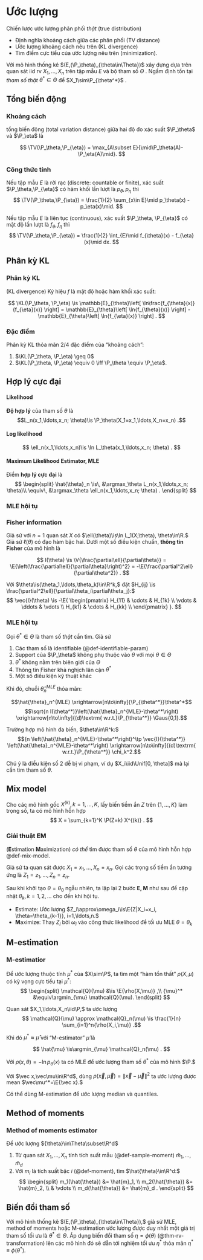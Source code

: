 # Ước lượng

Chiến lược ước lượng phân phối *thật* (true distribution)

- Định nghĩa khoảng cách giữa các phân phối (TV distance)
- Ước lượng khoảng cách nêu trên (KL divergence)
- Tìm điểm cực tiểu của ước lượng nêu trên (minimization).

Với mô hình thống kê
$(E,(\P_\theta)_{\theta\in\Theta})$
xây dựng dựa trên quan sát iid rv
$X_1,\ldots,X_n$
trên tập mẫu $E$
và bộ tham số $\Theta$
.
Ngầm định tồn tại
*tham số thật*
$\theta^*\in\Theta$
để
$X_1\sim\P_{\theta^*}$
.

## Tổng biến động

### Khoảng cách
::: {#def-total-variation}
tổng biến động
(total variation distance)
giữa hai độ đo xác suất
$\P_\theta$ và
$\P_\eta$
là

$$
\TV(\P_\theta,\P_{\eta})
=
\max_{A\subset E}{\mid\P_\theta(A)-\P_\eta(A)\mid}.
$$
:::

:::{#thm-total-variation}
### Công thức tính

Nếu tập mẫu $E$ là rời rạc
(discrete: countable or finite),
xác suất
$\P_\theta,\P_{\eta}$
có hàm khối lần lượt là
$p_\theta,p_{\eta}$
thì
$$
\TV(\P_\theta,\P_{\eta}) =
\frac{1}{2}
\sum_{x\in E}\mid p_\theta(x) - p_\eta(x)\mid.
$$

Nếu tập mẫu $E$ là liên tục
(continuous),
xác suất
$\P_\theta, \P_{\eta}$
có mật độ lần lượt là
$f_{\theta}, f_{\eta}$
thì
$$
\TV(\P_\theta,\P_{\eta}) =
\frac{1}{2}
\int_{E}\mid f_{\theta}(x) - f_{\eta}(x)\mid dx.
$$
:::

## Phân kỳ KL

### Phân kỳ KL
:::{#def-kl-divergence}
(KL divergence)
Ký hiệu $f$ là
mật độ
hoặc
hàm khối xác suất:

$$
\KL(\P_\theta, \P_\eta) \is
\mathbb{E}_{\theta}\left[ \ln\frac{f_{\theta}(x)}{f_{\eta}(x)} \right]
=
\mathbb{E}_{\theta}\left[ \ln{f_{\theta}(x)} \right]
-
\mathbb{E}_{\theta}\left[ \ln{f_{\eta}(x)} \right]
.
$$
:::

### Đặc điểm
:::{#prp-kl-properties}
Phân kỳ KL
thỏa mãn 2/4 đặc điểm của "khoảng cách":

1. $\KL(\P_\theta, \P_\eta) \geq 0$
2. $\KL(\P_\theta, \P_\eta) \equiv 0 \iff \P_\theta \equiv \P_\eta$.
:::

## Hợp lý cực đại

:::{#def-likelihood}
#### Likelihood
**Độ hợp lý** của tham số $\theta$ là
$$L_n(x_1,\ldots,x_n; \theta)\is
\P_\theta(X_1=x_1,\ldots,X_n=x_n)
.$$
:::

:::{#def-likelihood}
#### Log likelihood
$$
\ell_n(x_1,\ldots,x_n)\is
\ln
L_\theta(x_1,\ldots,x_n; \theta)
.
$$
:::

:::{#def-mle}
#### Maximum Likelihood Estimator, MLE
Điểm **hợp lý cực đại** là
$$
\begin{split}
\hat{\theta}_n
\is\, &\argmax_\theta L_n(x_1,\ldots,x_n; \theta)\\
\equiv\, &\argmax_\theta \ell_n(x_1,\ldots,x_n; \theta)
.
\end{split}
$$
:::

### MLE hội tụ
:::{#def-fisher-info}
### Fisher information
Giả sử với $n=1$ quan sát $X$ có
$\ell(\theta)\is\ln L_1(X;\theta), \theta\in\R.$
Giả sử $\ell(\theta)$ có đạo hàm bậc hai. Dưới một số điều kiện chuẩn,
**thông tin Fisher** của mô hình là

$$
I(\theta)
\is
\V{\frac{\partial\ell}{\partial\theta}}
= \E{\left(\frac{\partial\ell}{\partial\theta}\right)^2}
= -\E{\frac{\partial^2\ell}{\partial\theta^2}}
.
$$

Với $\theta\is(\theta_1,\ldots,\theta_k)\in\R^k,$
đặt
$H_{ij} \is \frac{\partial^2\ell}{\partial\theta_i\partial\theta_j}:$
$$
\vec{I}(\theta) \is -\E{
\begin{pmatrix}
H_{11} & \cdots & H_{1k} \\
\vdots & \ddots & \vdots \\
H_{k1} & \cdots & H_{kk} \\
\end{pmatrix}
}.
$$
:::

:::{#thm-mle-asym}
### MLE hội tụ
Gọi $\theta^*\in\Theta$ là tham số *thật* cần tìm. Giả sử

1. Các tham số là identifiable (@def-identifiable-param)
2. Support của $\P_\theta$ không phụ thuộc vào $\theta$ với mọi $\theta\in\Theta$
3. $\theta^*$ không nằm trên biên giới của $\Theta$
4. Thông tin Fisher khả nghịch lân cận $\theta^*$
5. Một số điều kiện kỹ thuật khác

Khi đó, chuỗi $\hat{\theta}_n^{MLE}$ thỏa mãn:

$$\hat{\theta}_n^{MLE} \xrightarrow[n\to\infty]{\P_{\theta^*}}\theta^*$$
$$\sqrt{n I(\theta^*)}\left(\hat{\theta}_n^{MLE}-\theta^*\right)
\xrightarrow[n\to\infty]{(d)\textrm{ w.r.t.}\P_{\theta^*}}
\Gaus{0,1}.$$

Trường hợp mô hình đa biến, $\theta\in\R^k:$
$${n
\left(\hat{\theta}_n^{MLE}-\theta^*\right)^\tp
\vec{I}(\theta^*)}
\left(\hat{\theta}_n^{MLE}-\theta^*\right)
\xrightarrow[n\to\infty]{(d)\textrm{ w.r.t.}\P_{\theta^*}}
\chi_k^2.$$

Chú ý là điều kiện số 2 dễ bị vi phạm,
ví dụ $X_i\iid\Unif[0, \theta]$
mà lại cần tìm tham số $\theta.$

:::

## Mix model
:::{#def-mix-model}
Cho
các mô hình gốc
$X^{(k)}, k= 1,\ldots,K,$
lấy
biến tiềm ẩn
$Z$
trên
$\{1,\ldots,K\}$
làm trọng số,
ta có mô hình hỗn hợp
$$
X = \sum_{k=1}^K
\P(Z=k) X^{(k)}
.
$$
:::

### Giải thuật EM
:::{#def-em-alg}
(**E**stimation **M**aximization)
*có thể* tìm được
tham số $\theta$ của
mô hình hỗn hợp @def-mix-model.

Giả sử ta quan sát được
$X_1=x_1, \ldots, X_n=x_n$.
Gọi các trọng số tiềm ẩn tương ứng là
$Z_1=z_1, \ldots, Z_n=z_n.$

Sau khi khởi tạo $\theta = \theta_0$ ngẫu nhiên,
ta
lặp lại 2 bước **E, M** như sau
để cập nhật $\theta_k, k=1,2,\ldots$
cho đến khi hội tụ.

- **E**stimate: Ước lượng $Z_i\approx\omega_i\is\E{Z|X_i=x_i, \theta=\theta_{k-1}}, i=1,\ldots,n.$
- **M**aximize: Thay $Z_i$ bởi $\omega_i$ vào công thức likelihood để tối ưu MLE $\theta = \theta_k$
:::

## M-estimation
:::{#def-m-est}
### M-estimatior
Để ước lượng thuộc tính $\mu^*$ của $X\sim\P$,
ta tìm một "hàm tổn thất" $\rho(X,\mu)$ có kỳ vọng
cực tiểu tại $\mu^*:$
$$
\begin{split}
\mathcal{Q}(\mu)
&\is \E{\rho(X,\mu)}
,\\
{\mu}^*
&\equiv\argmin_{\mu}
\mathcal{Q}(\mu).
\end{split}
$$

Quan sát $X_1,\ldots,X_n\iid\P,$ ta ước lượng
$$
\mathcal{Q}(\mu)
\approx
\mathcal{Q}_n(\mu)
\is
\frac{1}{n} \sum_{i=1}^n{\rho(X_i,\mu)}
.$$

Khi đó $\mu^*\approx\hat{\mu}$ với "M-estimator"
$\hat{\mu}$ là

$$
\hat{\mu}
\is\argmin_{\mu}
\mathcal{Q}_n(\mu)
.
$$
:::

:::{#exm-m-est-1}
Với $\rho(x,\theta) = -\ln p_\theta(x)$ ta có MLE để ước lượng tham số $\theta^*$ của mô hình $\P.$
:::
:::{#exm-m-est-2}
Với $\vec x,\vec\mu\in\R^d$,
dùng $\rho(\vec x,\vec\mu) = \|\vec x-\vec\mu\|^2$
ta ước lượng được mean $\vec\mu^*=\E{\vec x}.$
:::
:::{#exm-m-est-3}
Có thể dùng M-estimation để ước lượng median và quantiles.
:::

## Method of moments
:::{#def-meth-moment-est}
### Method of moments estimator
Để ước lượng ${\theta}\in\Theta\subset\R^d$

1. Từ quan sát $X_1,\ldots,X_n$ tính tích suất mẫu (@def-sample-moment)
$\hat{m}_1,\ldots,\hat{m}_d$
2. Với $m_i$ là tích suất bậc $i$ (@def-moment),
tìm $\hat{\theta}\in\R^d:$
$$
\begin{split}
m_1(\hat{\theta}) &= \hat{m}_1, \\
m_2(\hat{\theta}) &= \hat{m}_2, \\
& \vdots \\
m_d(\hat{\theta}) &= \hat{m}_d .
\end{split}
$$
:::

## Biến đổi tham số

Với mô hình thống kê
$(E,(\P_\theta)_{\theta\in\Theta}),$
giả sử MLE, method of moments hoặc M-estimation
ước lượng được duy nhất một giá trị tham số tối ưu là
$\theta^*\in\Theta.$
Áp dụng biến đổi tham số $\eta = \phi(\theta)$ (@thm-rv-transformation)
lên các mô hình đó
sẽ dẫn tới nghiệm tối ưu $\eta^*$ thỏa mãn
$\eta^{*}\equiv\phi(\theta^*).$
